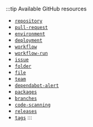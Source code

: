 :::tip Available GitHub resources

- [`repository`](https://docs.github.com/en/rest/repos/repos#get-a-repository)
- [`pull-request`](https://docs.github.com/en/rest/pulls/pulls#get-a-pull-request)
- [`environment`](https://docs.github.com/en/rest/deployments/environments#get-an-environment)
- [`deployment`](https://docs.github.com/en/rest/deployments/deployments#get-a-deployment)
- [`workflow`](https://docs.github.com/en/rest/actions/workflows#get-a-workflow)
- [`workflow-run`](https://docs.github.com/en/rest/actions/workflow-runs#get-a-workflow-run)
- [`issue`](https://docs.github.com/en/rest/issues/issues#get-an-issue)
- [`folder`](https://docs.github.com/en/rest/git/trees#get-a-tree)
- [`file`](/build-your-software-catalog/sync-data-to-catalog/git/github/#ingest-files-from-your-repositories)
- [`team`](https://docs.github.com/en/rest/teams/teams#get-a-team-by-name)
- [`dependabot-alert`](https://docs.github.com/en/rest/dependabot/alerts#list-dependabot-alerts-for-a-repository)
- [`packages`](https://github.com/port-labs/example-github-packages)
- [`branches`](https://docs.github.com/en/rest/branches/branches#get-a-branch)
- [`code-scanning`](https://docs.github.com/en/rest/code-scanning/code-scanning#list-code-scanning-alerts-for-a-repository)
- [`releases`](https://docs.github.com/en/rest/releases/releases#list-releases)
- [`tags`](https://docs.github.com/en/rest/repos/repos#list-repository-tags)
:::
